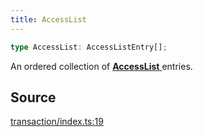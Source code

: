 ```yaml
---
title: AccessList
---
```


```ts
type AccessList: AccessListEntry[];
```

An ordered collection of [**AccessList** ](/content/type-aliases/AccessList) entries.

## Source

[transaction/index.ts:19](https://github.com/dominant-strategies/quais.js/blob/40f3917383e9421179ebdbc4076b907a7d088144/src/transaction/index.ts#L19)
